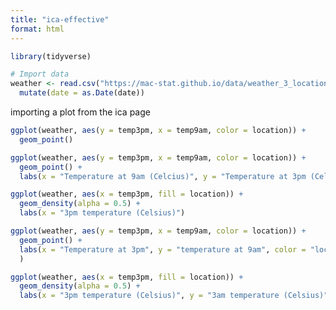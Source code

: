 ```yaml
---
title: "ica-effective"
format: html
---
```


```r

library(tidyverse)

# Import data
weather <- read.csv("https://mac-stat.github.io/data/weather_3_locations.csv") |> 
  mutate(date = as.Date(date))  

```
importing a plot from the ica page


```r


ggplot(weather, aes(y = temp3pm, x = temp9am, color = location)) + 
  geom_point()

```

```r

ggplot(weather, aes(y = temp3pm, x = temp9am, color = location)) + 
  geom_point() + 
  labs(x = "Temperature at 9am (Celcius)", y = "Temperature at 3pm (Celcius)", title = "9am vs 3pm Temperature Across Hobar, Uluru, and Wollongong", color = "Location")  

```



```r


ggplot(weather, aes(x = temp3pm, fill = location)) + 
  geom_density(alpha = 0.5) + 
  labs(x = "3pm temperature (Celsius)")  

```

```r

ggplot(weather, aes(y = temp3pm, x = temp9am, color = location)) + 
  geom_point() + 
  labs(x = "Temperature at 3pm", y = "temperature at 9am", color = "location", title = "This is a scatterplot of the temperature at 3pm on a day vs the temperature at 9am on a day.", subtitle = "with different colors for each location."
  ) 

```

```r

ggplot(weather, aes(x = temp3pm, fill = location)) + 
  geom_density(alpha = 0.5) + 
  labs(x = "3pm temperature (Celsius)", y = "3am temperature (Celsius)", fig-alt = "Scatterplot of Temperature at 3pm vs Temperature at 9am of three Australian cities, where a higher 3pm temperature correlates with a higher 9am temperature.") 
  



```
